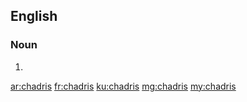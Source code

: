 ==English==

===Noun===
{{head|en|plural}}

# {{plural of|chadri|lang=en|nocat=1}}

[[ar:chadris]]
[[fr:chadris]]
[[ku:chadris]]
[[mg:chadris]]
[[my:chadris]]